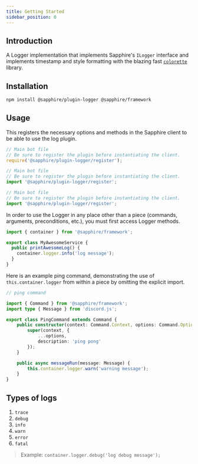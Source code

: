 ```yaml
---
title: Getting Started
sidebar_position: 0
---
```


## Introduction

A Logger implementation that implements Sapphire's `ILogger` interface and implements timestamp and style formatting
with the blazing fast [`colorette`][colorette] library.

## Installation

```bash npm2yarn2pnpm
npm install @sapphire/plugin-logger @sapphire/framework
```

## Usage

This registers the necessary options and methods in the Sapphire client to be able to use the log plugin.

<Tabs groupId="language-choice">

<TabItem value="javascript" label="JavaScript" default>

```javascript
// Main bot file
// Be sure to register the plugin before instantiating the client.
require('@sapphire/plugin-logger/register');
```

</TabItem>

<TabItem value="esm" label="ESM" default>

```javascript
// Main bot file
// Be sure to register the plugin before instantiating the client.
import '@sapphire/plugin-logger/register';
```

</TabItem>

<TabItem value="typescript" label="TypeScript" default>

```typescript
// Main bot file
// Be sure to register the plugin before instantiating the client.
import '@sapphire/plugin-logger/register';
```

</TabItem>
</Tabs>

In order to use the Logger in any place other than a piece (commands, arguments, preconditions, etc.), you must first
access Logger methods.

```typescript ts2esm2cjs
import { container } from '@sapphire/framework';

export class MyAwesomeService {
  public printAwesomeLog() {
    container.logger.info('log message');
  }
}
```

Here is an example ping command, demonstrating the use of `this.container.logger` from within a piece by omitting the
explicit import.

```typescript ts2esm2cjs
// ping command

import { Command } from '@sapphire/framework';
import type { Message } from 'discord.js';

export class PingCommand extends Command {
	public constructor(context: Command.Context, options: Command.Options) {
		super(context, {
			...options,
			description: 'ping pong'
		});
	}

	public async messageRun(message: Message) {
		this.container.logger.warn('warning message');
	}
}
```

## Types of logs

1. `trace`
1. `debug`
1. `info`
1. `warn`
1. `error`
1. `fatal`

> Example: `container.logger.debug('log debug message');`

[colorette]: https://www.npmjs.com/package/colorette
